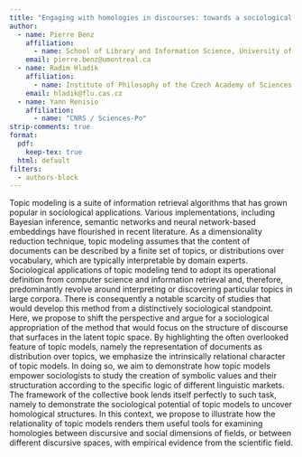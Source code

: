 ```yaml
---
title: "Engaging with homologies in discourses: towards a sociological appropriation of topic models"
author:
  - name: Pierre Benz
    affiliation:
      - name: School of Library and Information Science, University of Montreal
    email: pierre.benz@umontreal.ca 
  - name: Radim Hladík
    affiliation:
      - name: Institute of Philosophy of the Czech Academy of Sciences
    email: hladik@flu.cas.cz 
  - name: Yann Renisio
    affiliation:
      - name: "CNRS / Sciences-Po"
strip-comments: true
format: 
  pdf:
    keep-tex: true
  html: default
filters:
  - authors-block
---
```


Topic modeling is a suite of information retrieval algorithms that has grown popular in sociological applications.
Various implementations, including Bayesian inference, semantic networks and neural network-based embeddings have flourished in recent literature.
As a dimensionality reduction technique, topic modeling assumes that the content of documents can be described by a finite set of topics, or distributions over vocabulary, which are typically interpretable by domain experts.
Sociological applications of topic modeling tend to adopt its operational definition from computer science and information retrieval and, therefore, predominantly revolve around interpreting or discovering particular topics in large corpora.
There is consequently a notable scarcity of studies that would develop this method from a distinctively sociological standpoint.
Here, we propose to shift the perspective and argue for a sociological appropriation of the method that would focus on the structure of discourse that surfaces in the latent topic space.
By highlighting the often overlooked feature of topic models, namely the representation of documents as distribution over topics, we emphasize the intrinsically relational character of topic models.
In doing so, we aim to demonstrate how topic models empower sociologists to study the creation of symbolic values and their structuration according to the specific logic of different linguistic markets.
The framework of the collective book lends itself perfectly to such task, namely to demonstrate the sociological potential of topic models to uncover homological structures.
In this context, we propose to illustrate how the relationality of topic models renders them useful tools for examining homologies between discursive and social dimensions of fields, or between different discursive spaces, with empirical evidence from the scientific field.